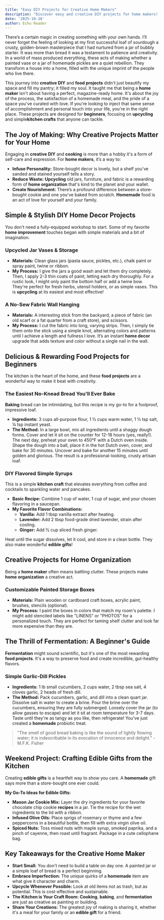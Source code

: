 ```yaml
---
title: "Easy DIY Projects for Creative Home Makers"
description: "Discover easy and creative DIY projects for home makers! From simple home decor to fun food projects like baking and fermentation, find inspiration."
date: '2025-10-18'
author: Echo Reader
---
```

There’s a certain magic in creating something with your own hands. I’ll never forget the feeling of looking at my first successful loaf of sourdough a crusty, golden-brown masterpiece that I had nurtured from a jar of bubbly starter. It was more than bread it was a testament to patience and creativity. In a world of mass produced everything, these acts of making whether a painted vase or a jar of homemade pickles are a quiet rebellion. They transform a house into a home, filled with the unique imprint of the people who live there.

This journey into **creative DIY** and **food projects** didn't just beautify my space and fill my pantry; it filled my soul. It taught me that being a **home maker** isn't about having a perfect, magazine-ready home. It's about the joy of the process, the satisfaction of a homemade meal, and the pride of a space you've curated with love. If you're looking to inject that same sense of accomplishment and personal touch into your life, you're in the right place. These projects are designed for **beginners**, focusing on **upcycling** and simple**kitchen crafts** that anyone can tackle.

## The Joy of Making: Why Creative Projects Matter for Your Home

Engaging in **creative DIY** and **cooking** is more than a hobby it's a form of self-care and expression. For **home makers**, it’s a way to:

*   **Infuse Personality:** Store-bought decor is lovely, but a shelf you've sanded and stained yourself tells a story.
*   **Reduce Waste:** **Upcycling** old jars, furniture, and fabric is a rewarding form of **home organization** that's kind to the planet and your wallet.
*   **Create Nourishment:** There’s a profound difference between a store-bought cookie and one you've baked from scratch. **Homemade** food is an act of love for yourself and your family.

## Simple & Stylish DIY Home Decor Projects

You don't need a fully-equipped workshop to start. Some of my favorite **home improvement** touches began with simple materials and a bit of imagination.

### Upcycled Jar Vases & Storage

*   **Materials:** Clean glass jars (pasta sauce, pickles, etc.), chalk paint or spray paint, twine or ribbon.
*   **My Process:** I give the jars a good wash and let them dry completely. Then, I apply 2-3 thin coats of paint, letting each dry thoroughly. For a rustic look, I might only paint the bottom half or add a twine bow. They're perfect for fresh herbs, utensil holders, or as simple vases. This is **upcycling** at its easiest and most effective!

### A No-Sew Fabric Wall Hanging

*   **Materials:** A interesting stick from the backyard, a piece of fabric (an old scarf or a fat quarter from a craft store), and scissors.
*   **My Process:** I cut the fabric into long, varying strips. Then, I simply tie them onto the stick using a simple knot, alternating colors and patterns until I achieve a length and fullness I love. It’s an instant **home decor** upgrade that adds texture and color without a single nail in the wall.

## Delicious & Rewarding Food Projects for Beginners

The kitchen is the heart of the home, and these **food projects** are a wonderful way to make it beat with creativity.

### The Easiest No-Knead Bread You'll Ever Bake

**Baking** bread can be intimidating, but this recipe is my go-to for a foolproof, impressive loaf.

*   **Ingredients:** 3 cups all-purpose flour, 1 ½ cups warm water, 1 ½ tsp salt, ¼ tsp instant yeast.
*   **The Method:** In a large bowl, mix all ingredients until a shaggy dough forms. Cover and let it sit on the counter for 12-18 hours (yes, really!). The next day, preheat your oven to 450°F with a Dutch oven inside. Shape the dough into a ball, place it in the hot Dutch oven, cover, and bake for 30 minutes. Uncover and bake for another 15 minutes until golden and glorious. The result is a professional-looking, crusty artisan loaf.

### DIY Flavored Simple Syrups

This is a simple **kitchen craft** that elevates everything from coffee and cocktails to sparkling water and pancakes.

*   **Basic Recipe:** Combine 1 cup of water, 1 cup of sugar, and your chosen flavoring in a saucepan.
*   **My Favorite Flavor Combinations:**
    *   **Vanilla:** Add 1 tbsp vanilla extract after heating.
    *   **Lavender:** Add 2 tbsp food-grade dried lavender, strain after cooling.
    *   **Ginger:** Add ½ cup sliced fresh ginger.

Heat until the sugar dissolves, let it cool, and store in a clean bottle. They also make wonderful **edible gifts**!

## Creative Projects for Home Organization

Being a **home maker** often means battling clutter. These projects make **home organization** a creative act.

### Customizable Painted Storage Boxes

*   **Materials:** Plain wooden or cardboard craft boxes, acrylic paint, brushes, stencils (optional).
*   **My Process:** I paint the boxes in colors that match my room's palette. I might add stenciled labels like "LINENS" or "PHOTOS" for a personalized touch. They are perfect for taming shelf clutter and look far more expensive than they are.

## The Thrill of Fermentation: A Beginner's Guide

**Fermentation** might sound scientific, but it's one of the most rewarding **food projects**. It's a way to preserve food and create incredible, gut-healthy flavors.

### Simple Garlic-Dill Pickles

*   **Ingredients:** 1 lb small cucumbers, 2 cups water, 2 tbsp sea salt, 4 cloves garlic, 2 heads of fresh dill.
*   **The Method:** Pack cucumbers, garlic, and dill into a clean quart jar. Dissolve salt in water to create a brine. Pour the brine over the cucumbers, ensuring they are fully submerged. Loosely cover the jar (to allow gasses to escape) and let it sit at room temperature for 3-7 days. Taste until they're as tangy as you like, then refrigerate! You've just created a **homemade** probiotic treat.

> "The smell of good bread baking is like the sound of lightly flowing water; it is indescribable in its evocation of innocence and delight." - M.F.K. Fisher

## Weekend Project: Crafting Edible Gifts from the Kitchen

Creating **edible gifts** is a heartfelt way to show you care. A **homemade** gift says more than a store-bought one ever could.

**My Go-To Ideas for Edible Gifts:**

*   **Mason Jar Cookie Mix:** Layer the dry ingredients for your favorite chocolate chip cookie **recipes** in a jar. Tie the recipe for the wet ingredients to the lid with a ribbon.
*   **Infused Olive Oils:** Place sprigs of rosemary or thyme and a few peppercorns in a beautiful bottle, then fill with extra virgin olive oil.
*   **Spiced Nuts:** Toss mixed nuts with maple syrup, smoked paprika, and a pinch of cayenne, then roast until fragrant. Package in a cute cellophane bag.

## Key Takeaways for the Creative Home Maker

*   **Start Small:** You don't need to build a table on day one. A painted jar or a simple loaf of bread is a perfect beginning.
*   **Embrace Imperfection:** The unique quirks of a **homemade** item are what give it character and charm.
*   **Upcycle Whenever Possible:** Look at old items not as trash, but as potential. This is cost-effective and sustainable.
*   **The Kitchen is Your Craft Room:** **Cooking**, **baking**, and **fermentation** are just as creative as painting or building.
*   **Share Your Creations:** The greatest joy of making is sharing it, whether it's a meal for your family or an **edible gift** for a friend.

